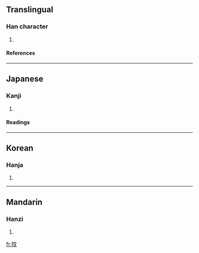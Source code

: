 ==Translingual==
===Han character===
{{Han char|rn=30|rad=口|as=04|sn=7|four=6004<sub>0</sub>|canj=口卜大 (RYK)}}
# {{defn|Han}}
====References====
{{Han ref|kx=0181.080|dkj=03391|dj=0399.050|hdz=10594.030|uh=5445|ud=21573|bh=CA7A|bd=51834}}
----
==Japanese==
===Kanji===
{{ja-kanji|grade=|rs=口04}}
# {{defn|Japanese}} 
====Readings====
{{ja-readings|on=[[ばい]] (bai), [[め]] (me), [[ぶん]] (bun), [[もん]] (mon)|kun=}}
----
==Korean==
===Hanja===
{{ko-hanja|hangeul=[[매]], [[문]]|rv=mae, mun|mr=mae, mun}}
# {{defn|Korean}}
----
==Mandarin==
===Hanzi===
{{cmn-hanzi|pin=[[méi]] ([[mei2]])|wg=mei<sup>2</sup>}}
# {{defn|Mandarin}}

[[fr:呅]]